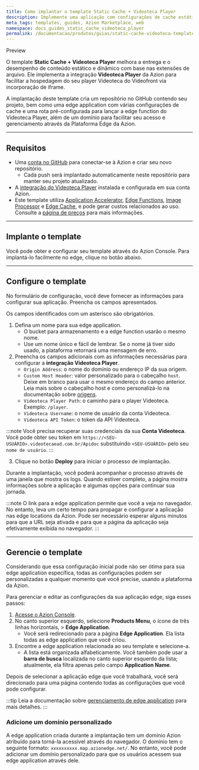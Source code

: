 ```yaml
---
title: Como implantar o template Static Cache + Videoteca Player
description: Implemente uma aplicação com configurações de cache estático usando o Videoteca Player.
meta_tags: templates, guides, Azion Marketplace, web
namespace: docs_guides_static_cache_videoteca_player
permalink: /documentacao/produtos/guias/static-cache-videoteca-template/
---
```



<Tag severity="info" client:only="vue">
Preview
</Tag>

O template **Static Cache + Videoteca Player** melhora a entrega e o desempenho de conteúdo estático e dinâmico com base nas extensões de arquivo. Ele implementa a integração **Videoteca Player** da Azion para facilitar a hospedagem do seu player Videoteca do Videofront via incorporação de iframe.

A implantação deste template cria um repositório no GitHub contendo seu projeto, bem como uma edge application com várias configurações de cache e uma rota pré-configurada para lançar a edge function do Videoteca Player, além de um domínio para facilitar seu acesso e gerenciamento através da Plataforma Edge da Azion.

---

## Requisitos

- Uma [conta no GitHub](https://github.com/signup) para conectar-se à Azion e criar seu novo repositório.
    - Cada push será implantado automaticamente neste repositório para manter seu projeto atualizado.
- A [integração do Videoteca Player](/pt-br/produtos/guias/videoteca-player/) instalada e configurada em sua conta Azion.
- Este template utiliza [Application Accelerator](/pt-br/documentacao/produtos/build/edge-application/application-accelerator/), [Edge Functions](/pt-br/documentacao/produtos/build/edge-application/edge-functions/), [Image Processor](/pt-br/documentacao/produtos/build/edge-application/image-processor/) e [Edge Cache](/pt-br/documentacao/produtos/build/edge-application/edge-cache/), e pode gerar custos relacionados ao uso. Consulte a [página de preços](https://www.azion.com/pt-br/precos/) para mais informações.

---

## Implante o template

Você pode obter e configurar seu template através do Azion Console. Para implantá-lo facilmente no edge, clique no botão abaixo.

<LinkButton
    label="Deploy"
    link="https://console.azion.com/create/videofront/static-cache-videoteca-player"
    icon="ai ai-azion"
    icon-pos="left"
  />

---

## Configure o template

No formulário de configuração, você deve fornecer as informações para configurar sua aplicação. Preencha os campos apresentados. 

Os campos identificados com um asterisco são obrigatórios.

1. Defina um nome para sua edge application.
    - O bucket para armazenamento e a edge function usarão o mesmo nome.
    - Use um nome único e fácil de lembrar. Se o nome já tiver sido usado, a plataforma retornará uma mensagem de erro.
2. Preencha os campos adicionais com as informações necessárias para configurar a **integração Videoteca Player**.
    - `Origin Address`: o nome do domínio ou endereço IP da sua origem.
    - `Custom Host Header`: valor personalizado para o cabeçalho `host`. Deixe em branco para usar o mesmo endereço do campo anterior. Leia mais sobre o cabeçalho host e como personalizá-lo na documentação sobre [origens](/pt-br/documentacao/produtos/build/edge-application/origins/#host-header).
    - `Videoteca Player Path`: o caminho para o player Videoteca. Exemplo: `/player`.
    - `Videoteca Username`: o nome de usuário da conta Videoteca.
    - `Videoteca API Token`: o token da API Videoteca.

:::note
Você precisa recuperar suas credenciais da sua **Conta Videoteca**. Você pode obter seu token em `https://<SEU-USUÁRIO>.videotecaead.com.br/Apidoc` substituindo `<SEU-USUÁRIO>` pelo seu `nome de usuário`.
:::

3. Clique no botão **Deploy** para iniciar o processo de implantação.

Durante a implantação, você poderá acompanhar o processo através de uma janela que mostra os logs. Quando estiver completo, a página mostra informações sobre a aplicação e algumas opções para continuar sua jornada.

:::note
O link para a edge application permite que você a veja no navegador. No entanto, leva um certo tempo para propagar e configurar a aplicação nas edge locations da Azion. Pode ser necessário esperar alguns minutos para que a URL seja ativada e para que a página da aplicação seja efetivamente exibida no navegador.
:::

---

## Gerencie o template

Considerando que essa configuração inicial pode não ser ótima para sua edge application específica, todas as configurações podem ser personalizadas a qualquer momento que você precise, usando a plataforma da Azion.

Para gerenciar e editar as configurações da sua aplicação edge, siga esses passos:

1. [Acesse o Azion Console](https://console.azion.com).
2. No canto superior esquerdo, selecione **Products Menu**, o ícone de três linhas horizontais, > **Edge Application**.
    - Você será redirecionado para a página **Edge Application**. Ela lista todas as edge application que você criou.
3. Encontre a edge application relacionada ao seu template e selecione-a.
    - A lista está organizada alfabeticamente. Você também pode usar a **barra de busca** localizada no canto superior esquerdo da lista; atualmente, ela filtra apenas pelo campo **Application Name**.

Depois de selecionar a aplicação edge que você trabalhará, você será direcionado para uma página contendo todas as configurações que você pode configurar.

:::tip
Leia a documentação sobre [gerenciamento de edge application](/pt-br/documentacao/produtos/build/edge-application/primeiros-passos/) para mais detalhes.
:::

### Adicione um domínio personalizado

A edge application criada durante a implantação tem um domínio Azion atribuído para torná-la acessível através do navegador. O domínio tem o seguinte formato: `xxxxxxxxxx.map.azionedge.net/`. No entanto, você pode adicionar um domínio personalizado para que os usuários acessem sua edge application através dele.


<LinkButton link="/pt-br/documentacao/produtos/guias/configurar-dominio/" label="ir para o guia de configuração de domínio" severity="secondary" /> 
